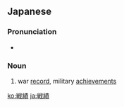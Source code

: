 ==Japanese==
{{ja-kanjitab|せん|せき|yomi=o}}

===Pronunciation===
* {{ja-pron|せんせき}}

===Noun===
{{ja-noun|せんせき|kyu=戰績}}

# war [[record]], military [[achievement]]s

[[ko:戦績]]
[[ja:戦績]]